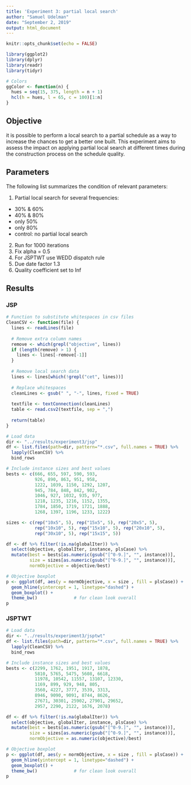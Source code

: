 ```yaml
---
title: 'Experiment 3: partial local search'
author: "Samuel Udelman"
date: "September 2, 2019"
output: html_document
---
```


```r
knitr::opts_chunk$set(echo = FALSE)
```

```r
library(ggplot2)
library(dplyr)
library(readr)
library(tidyr)

# Colors
ggColor <- function(n) {
  hues = seq(15, 375, length = n + 1)
  hcl(h = hues, l = 65, c = 100)[1:n]
}

```

## Objective

it is possible to perform a local search to a partial schedule as a way to increase the chances to get a better one built. This experiment aims to assess the impact on applying partial local search at different times during the construction process on the schedule quality.

## Parameters
The following list summarizes the condition of relevant parameters:

1. Partial local search for several frequencies: 
  - 30% & 60%
  - 40% & 80%
  - only 50%
  - only 80%
  - control: no partial local search
2. Run for 1000 iterations
3. Fix alpha = 0.5
4. For JSPTWT use WEDD dispatch rule
5. Due date factor 1.3
6. Quality coefficient set to Inf

## Results

### JSP

```r
# Function to substitute whitespaces in csv files
CleanCSV <- function(file) {
  lines <- readLines(file)
  
  # Remove extra column names
  remove <- which(grepl("objective", lines))
  if (length(remove) > 1) {
    lines <- lines[-remove[-1]]
  }
  
  # Remove local search data
  lines <- lines[which(!grepl("cet", lines))]
  
  # Replace whitespaces
  cleanLines <- gsub(" ", "-", lines, fixed = TRUE)
  
  textfile <- textConnection(cleanLines)
  table <- read.csv2(textfile, sep = ",")
  
  return(table)
}

# Load data
dir <- "../results/experiment3/jsp"
df <- list.files(path=dir, pattern="*.csv", full.names = TRUE) %>% 
  lapply(CleanCSV) %>% 
  bind_rows 

# Include instance sizes and best values
bests <- c(666, 655, 597, 590, 593,
           926, 890, 863, 951, 958,
           1222, 1039, 1150, 1292, 1207,
           945, 784, 848, 842, 902,
           1046, 927, 1032, 935, 977,
           1218, 1235, 1216, 1152, 1355,
           1784, 1850, 1719, 1721, 1888,
           1268, 1397, 1196, 1233, 1222)

sizes <- c(rep("10x5", 5), rep("15x5", 5), rep("20x5", 5),
           rep("10x10", 5), rep("15x10", 5), rep("20x10", 5),
           rep("30x10", 5), rep("15x15", 5))

df <- df %>% filter(!is.na(globalIter)) %>% 
  select(objective, globalIter, instance, plsCase) %>%
  mutate(best = bests[as.numeric(gsub("[^0-9.]", "", instance))], 
         size = sizes[as.numeric(gsub("[^0-9.]", "", instance))],
         normObjective = objective/best)
```

```r
# Objective boxplot
p <- ggplot(df, aes(y = normObjective, x = size , fill = plsCase)) + 
  geom_hline(yintercept = 1, linetype="dashed") +
  geom_boxplot() +
  theme_bw()              # for clean look overall
p
```


### JSPTWT

```r
# Load data
dir <- "../results/experiment3/jsptwt"
df <- list.files(path=dir, pattern="*.csv", full.names = TRUE) %>% 
  lapply(CleanCSV) %>% 
  bind_rows 

# Include instance sizes and best values
bests <- c(2299, 1762, 1951, 1917, 1878,
           5810, 5765, 5475, 5608, 6618,
           11978, 10542, 11557, 13107, 12330,
           1169, 899, 929, 948, 805, 
           3560, 4227, 3777, 3539, 3313,
           8946, 9090, 9091, 8744, 8626,
           27671, 30301, 25902, 27901, 29652,
           2957, 2290, 2122, 1676, 2078)

df <- df %>% filter(!is.na(globalIter)) %>% 
  select(objective, globalIter, instance, plsCase) %>%
  mutate(best = bests[as.numeric(gsub("[^0-9.]", "", instance))], 
         size = sizes[as.numeric(gsub("[^0-9.]", "", instance))],
         normObjective = as.numeric(objective)/best)
```

```r
# Objective boxplot
p <- ggplot(df, aes(y = normObjective, x = size , fill = plsCase)) + 
  geom_hline(yintercept = 1, linetype="dashed") +
  geom_boxplot() +
  theme_bw()              # for clean look overall
p
```